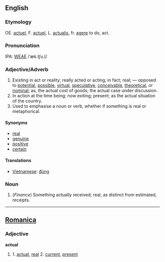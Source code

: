 ==English==
===Etymology===
OE. [[actuel]], F. [[actuel]], L. [[actualis]], fr. [[agere]] to do, act.

===Pronunciation===
IPA: [[WEAE]] /ˈæk.tʃu.l̩/

===Adjective/Adverb===
#Existing in act or reality; really acted or acting; in fact; real; &mdash; opposed to [[potential]], [[possible]], [[virtual]], [[speculative]], [[conceivable]], [[theoretical]], or [[nominal]]; as, the actual cost of goods; the actual case under discussion.
#In action at the time being; now exiting; present; as the actual situation of the country. 
#Used to emphasise a noun or verb, whether if something is real or metaphorical.

====Synonyms====
*[[real]]
*[[genuine]]
*[[positive]]
*[[certain]]

====Translations====
*[[Vietnamese]]: [[đúng]]

===Noun===
#(''Finance'') Something actually received; real, as distinct from  estimated, receipts.
----

==[[Romanica]]==
===Adjective===
<b>actual</b>
#1. [[actual]], [[real]] 2. [[current]], [[present]]